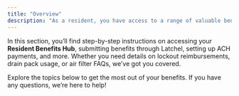 ```yaml
---
title: "Overview"
description: "As a resident, you have access to a range of valuable benefits designed to make your living experience more convenient and rewarding. This guide provides everything you need to navigate and take full advantage of your resident perks."
---
```


In this section, you’ll find step-by-step instructions on accessing your **Resident Benefits Hub**, submitting benefits through Latchel, setting up ACH payments, and more. Whether you need details on lockout reimbursements, drain pack usage, or air filter FAQs, we’ve got you covered.

Explore the topics below to get the most out of your benefits. If you have any questions, we’re here to help!